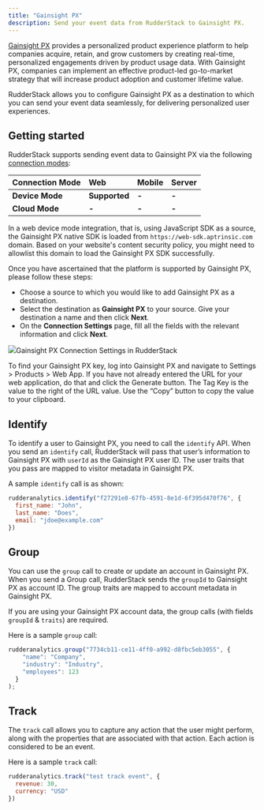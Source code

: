 ```yaml
---
title: "Gainsight PX"
description: Send your event data from RudderStack to Gainsight PX.
---
```


[Gainsight PX](https://www.gainsight.com/product-experience/) provides a personalized product experience platform to help companies acquire, retain, and grow customers by creating real-time, personalized engagements driven by product usage data. With Gainsight PX, companies can implement an effective product-led go-to-market strategy that will increase product adoption and customer lifetime value.

RudderStack allows you to configure Gainsight PX as a destination to which you can send your event data seamlessly, for delivering personalized user experiences.

## Getting started

RudderStack supports sending event data to Gainsight PX via the following <a href="https://rudderstack.com/docs/rudderstack-cloud/rudderstack-connection-modes/">connection modes</a>:

| **Connection Mode** | **Web**       | **Mobile** | **Server** |
| :------------------ | :------------ | :--------- | :--------- |
| **Device Mode**     | **Supported** | **-**      | **-**      |
| **Cloud Mode**      | **-**         | **-**      | **-**      |

<div class="infoBlock">
In a web device mode integration, that is, using <Link to="/sources/event-streams/sdks/rudderstack-javascript-sdk">JavaScript SDK</Link> as a source, the Gainsight PX native SDK is loaded from <code class="inline-code">https://web-sdk.aptrinsic.com</code> domain. Based on your website's content security policy, you might need to <Link to="/sources/event-streams/sdks/rudderstack-javascript-sdk/load-js-sdk/#allowlist-destination-domain">allowlist this domain</Link> to load the Gainsight PX SDK successfully.
</div>

Once you have ascertained that the platform is supported by Gainsight PX, please follow these steps:

- Choose a source to which you would like to add Gainsight PX as a destination.
- Select the destination as **Gainsight PX** to your source. Give your destination a name and then click **Next**.
- On the **Connection Settings** page, fill all the fields with the relevant information and click **Next**.

<img src="../../assets/<put image here>" /><span class="imageTitle">Gainsight PX Connection Settings in RudderStack</span>

<div class="infoBlock">
  To find your Gainsight PX key, log into Gainsight PX and navigate to Settings > Products > Web App. If you have not already entered the URL for your web application, do that and click the Generate button. The Tag Key is the value to the right of the URL value. Use the “Copy” button to copy the value to your clipboard.
</div>

## Identify

To identify a user to Gainsight PX, you need to call the `identify` API. When you send an `identify` call, RudderStack will pass that user’s information to Gainsight PX with `userId` as the Gainsight PX user ID. The user traits that you pass are mapped to visitor metadata in Gainsight PX.

A sample `identify` call is as shown:

```javascript
rudderanalytics.identify("f27291e8-67fb-4591-8e1d-6f395d470f76", {
  first_name: "John",
  last_name: "Does",
  email: "jdoe@example.com"
})
```

## Group

You can use the `group` call to create or update an account in Gainsight PX. When you send a Group call, RudderStack sends the `groupId` to Gainsight PX as account ID. The group traits are mapped to account metadata in Gainsight PX.

<div class="infoBlock">

If you are using your Gainsight PX account data, the group calls (with fields <code class="inline-code">groupId</code> & <code class="inline-code">traits</code>) are required.

</div>

Here is a sample `group` call:

```javascript
rudderanalytics.group("7734cb11-ce11-4ff0-a992-d8fbc5eb3055", {
    "name": "Company",
    "industry": "Industry",
    "employees": 123
  }
);
```

## Track

The `track` call allows you to capture any action that the user might perform, along with the properties that are associated with that action. Each action is considered to be an event.

Here is a sample `track` call:

```javascript
rudderanalytics.track("test track event", {
  revenue: 30,
  currency: "USD"
})
```


